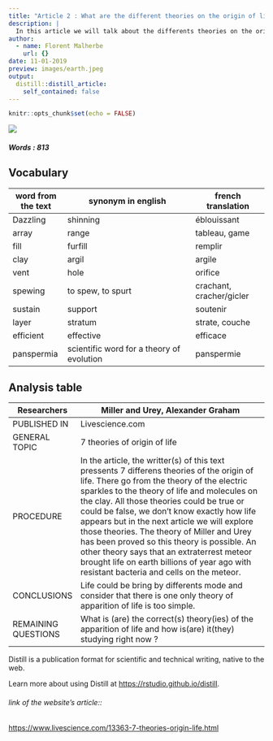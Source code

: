 ```yaml
---
title: "Article 2 : What are the different theories on the origin of life?"
description: |
  In this article we will talk about the differents theories on the origin of life.
author:
  - name: Florent Malherbe
    url: {}
date: 11-01-2019
preview: images/earth.jpeg 
output:
  distill::distill_article:
    self_contained: false
---
```


```r
knitr::opts_chunk$set(echo = FALSE)
```
![](images/earth.jpeg)


##### Words : 813

## Vocabulary

| word from the text | synonym in english                        | french translation       |
| ------------------ | ----------------------------------------- | ------------------------ |
| Dazzling           | shinning                                  | éblouissant              |
| array              | range                                     | tableau, game            |
| fill               | furfill                                   | remplir                  |
| clay               | argil                                     | argile                   |
| vent               | hole                                      | orifice                  |
| spewing            | to spew, to spurt                         | crachant, cracher/gicler |
| sustain            | support                                   | soutenir                 |
| layer              | stratum                                   | strate, couche           |
| efficient          | effective                                 | efficace                 |
| panspermia         | scientific word for a theory of evolution | panspermie               |

## Analysis table


| Researchers         | Miller and Urey, Alexander Graham                                                                                                                                                                                                      |
| ------------------- | --------------------------------------------------------------------------------------------------------------------------------------------------------------------------------------------------------------------------------------------- |
| PUBLISHED IN        | Livescience.com                                                                                                                                                                                                                         |
| GENERAL TOPIC       | 7 theories of origin of life                                                                                                                                                                                                 |
| PROCEDURE           | In the article, the writter(s) of this text pressents 7 differens theories of the origin of life. There go from the theory of the electric sparkles to the theory of life and molecules on the clay. All those theories could be true or could be false, we don't know exactly how life appears but in the next article we will explore those theories. The theory of Miller and Urey has been proved so this theory is possible. An other theory says that an extraterrest meteor brought life on earth billions of year ago with resistant bacteria and cells on the meteor.                                                                                                                                                                   |
| CONCLUSIONS         | Life could be bring by differents mode and consider that there is one only theory of apparition of life is too simple.                                                                                                                                                                   |
| REMAINING QUESTIONS | What is (are) the correct(s) theory(ies) of the apparition of life and how is(are) it(they) studying right now ?                                                                                                                                                                                |



Distill is a publication format for scientific and technical writing, native to the web.

Learn more about using Distill at <https://rstudio.github.io/distill>.

###### link of the website's article::
<https://www.livescience.com/13363-7-theories-origin-life.html>

